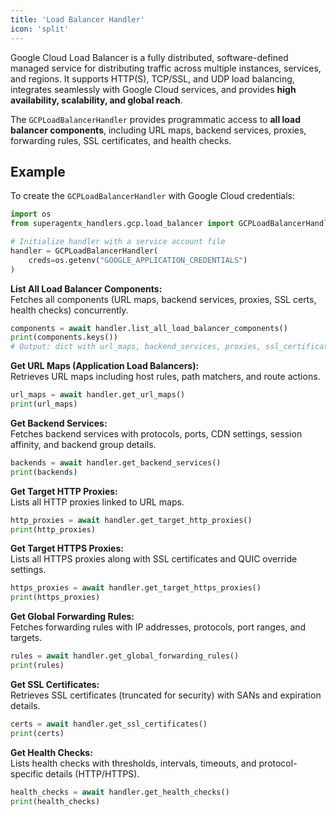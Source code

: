```yaml
---
title: 'Load Balancer Handler'
icon: 'split'
---
```


Google Cloud Load Balancer is a fully distributed, software-defined managed service for distributing traffic across multiple instances, services, and regions.
It supports HTTP(S), TCP/SSL, and UDP load balancing, integrates seamlessly with Google Cloud services, and provides **high availability, scalability, and global reach**.

The `GCPLoadBalancerHandler` provides programmatic access to **all load balancer components**, including URL maps, backend services, proxies, forwarding rules, SSL certificates, and health checks.


## Example

To create the `GCPLoadBalancerHandler` with Google Cloud credentials:

```python
import os
from superagentx_handlers.gcp.load_balancer import GCPLoadBalancerHandler

# Initialize handler with a service account file
handler = GCPLoadBalancerHandler(
    creds=os.getenv("GOOGLE_APPLICATION_CREDENTIALS")
)
```

**List All Load Balancer Components:** <br />
Fetches all components (URL maps, backend services, proxies, SSL certs, health checks) concurrently.
```python
components = await handler.list_all_load_balancer_components()
print(components.keys())
# Output: dict with url_maps, backend_services, proxies, ssl_certificates, health_checks
```

**Get URL Maps (Application Load Balancers):** <br />
Retrieves URL maps including host rules, path matchers, and route actions.
```python
url_maps = await handler.get_url_maps()
print(url_maps)
```

**Get Backend Services:** <br />
Fetches backend services with protocols, ports, CDN settings, session affinity, and backend group details.
```python
backends = await handler.get_backend_services()
print(backends)
```

**Get Target HTTP Proxies:** <br />
Lists all HTTP proxies linked to URL maps.
```python
http_proxies = await handler.get_target_http_proxies()
print(http_proxies)
```

**Get Target HTTPS Proxies:** <br />
Lists all HTTPS proxies along with SSL certificates and QUIC override settings.
```python
https_proxies = await handler.get_target_https_proxies()
print(https_proxies)
```

**Get Global Forwarding Rules:** <br />
Fetches forwarding rules with IP addresses, protocols, port ranges, and targets.
```python
rules = await handler.get_global_forwarding_rules()
print(rules)
```

**Get SSL Certificates:** <br />
Retrieves SSL certificates (truncated for security) with SANs and expiration details.
```python
certs = await handler.get_ssl_certificates()
print(certs)
```

**Get Health Checks:** <br />
Lists health checks with thresholds, intervals, timeouts, and protocol-specific details (HTTP/HTTPS).
```python
health_checks = await handler.get_health_checks()
print(health_checks)
```